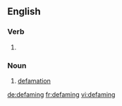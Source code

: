 
==English==

===Verb===
{{head|en}}

# {{present participle of|defame}}

===Noun===
{{en-noun}}

# [[defamation]]

[[de:defaming]]
[[fr:defaming]]
[[vi:defaming]]